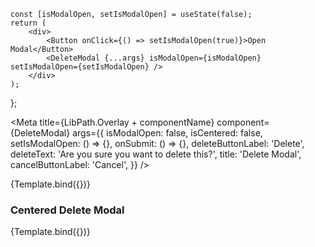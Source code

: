 
    const [isModalOpen, setIsModalOpen] = useState(false);
    return (
        <div>
            <Button onClick={() => setIsModalOpen(true)}>Open Modal</Button>
            <DeleteModal {...args} isModalOpen={isModalOpen} setIsModalOpen={setIsModalOpen} />
        </div>
    );
};


<Meta
    title={LibPath.Overlay + componentName}
    component={DeleteModal}
    args={{
        isModalOpen: false,
        isCentered: false,
        setIsModalOpen: () => {},
        onSubmit: () => {},
        deleteButtonLabel: 'Delete',
        deleteText: 'Are you sure you want to delete this?',
        title: 'Delete Modal',
        cancelButtonLabel: 'Cancel',
    }}
/>

<DocsPageHeader
    componentName={componentName}
    componentDescription="This component is used to create a popup-box which includes a delete button and can contain additional interactive content."
    addImportantNote={false}
    variant="stable"
/>

<Canvas withToolbar>
    <Story name="Base">{Template.bind({})}</Story>
</Canvas>

<DocsPageBody addStories={true} />

### Centered Delete Modal

<Canvas withToolbar>
    <Story
        name="Centered DeleteModal"
        args={{
            isCentered: true,
        }}
    >
        {Template.bind({})}
    </Story>
</Canvas>
